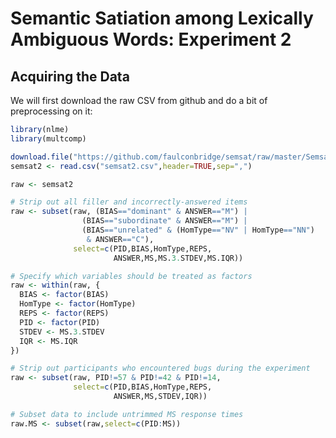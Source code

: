 Semantic Satiation among Lexically Ambiguous Words: Experiment 2
================================================================

Acquiring the Data
------------------

We will first download the raw CSV from github and do a bit of preprocessing on it:

```r
library(nlme)
library(multcomp)

download.file("https://github.com/faulconbridge/semsat/raw/master/Semsat2/Semsat2_compiled.csv", "semsat2.csv", "wget", extra="--no-check-certificate")
semsat2 <- read.csv("semsat2.csv",header=TRUE,sep=",")

raw <- semsat2

# Strip out all filler and incorrectly-answered items
raw <- subset(raw, (BIAS=="dominant" & ANSWER=="M") |
                (BIAS=="subordinate" & ANSWER=="M") |
                (BIAS=="unrelated" & (HomType=="NV" | HomType=="NN")
                 & ANSWER=="C"),
              select=c(PID,BIAS,HomType,REPS,
                       ANSWER,MS,MS.3.STDEV,MS.IQR))

# Specify which variables should be treated as factors
raw <- within(raw, {
  BIAS <- factor(BIAS)
  HomType <- factor(HomType)
  REPS <- factor(REPS)
  PID <- factor(PID)
  STDEV <- MS.3.STDEV
  IQR <- MS.IQR
})

# Strip out participants who encountered bugs during the experiment
raw <- subset(raw, PID!=57 & PID!=42 & PID!=14,
              select=c(PID,BIAS,HomType,REPS,
                       ANSWER,MS,STDEV,IQR))

# Subset data to include untrimmed MS response times
raw.MS <- subset(raw,select=c(PID:MS))
raw.MS <- na.omit(raw.MS)

# Take the participant average RTs for each condition
raw.mean.MS <- aggregate(raw.MS$MS,
                      by=list(raw.MS$PID,raw.MS$BIAS,
                              raw.MS$HomType,raw.MS$REPS),
                      FUN='mean')
colnames(raw.mean.MS) <- c("PID","BIAS","HomType","REPS","MS")

# Subset the data to remove outliers beyond +-3 sd
raw.stdev <- subset(raw, select=c(PID,BIAS,HomType,REPS,STDEV))
raw.stdev <- na.omit(raw.stdev)

# Take the participant average RTs for each condition

raw.mean.stdev <- aggregate(raw.stdev$STDEV,
                      by=list(raw.stdev$PID,raw.stdev$BIAS,
                              raw.stdev$HomType,raw.stdev$REPS),
                      FUN='mean')
colnames(raw.mean.stdev) <- c("PID","BIAS","HomType","REPS","STDEV")

# Subset the data to remove outliers 1.5x IQR beyond Q1 or Q3
raw.IQR <- subset(raw, select=c(PID,BIAS,HomType,REPS,IQR))
raw.IQR <- na.omit(raw.IQR)

# Take the participant average RTs for each condition
raw.mean.IQR <- aggregate(raw.IQR$IQR,
                      by=list(raw.IQR$PID,raw.IQR$BIAS,
                              raw.IQR$HomType,raw.IQR$REPS),
                      FUN='mean')
colnames(raw.mean.IQR) <- c("PID","BIAS","HomType","REPS","IQR")
```

Performing the Analyses
-----------------------
First we can look at the untrimmed data:
```r
raw.aov <- aov(MS ~ BIAS*HomType*REPS+Error(PID),
               data=raw.mean.MS)
summary(raw.aov)
```

Then trimming based on standard deviations:
```r
stdev.aov <- aov(STDEV ~ BIAS*HomType*REPS+Error(PID),
                     data=raw.mean.stdev)
summary(stdev.aov)
```

And finally based on interquatrile range:
```r
iqr.aov <- aov(IQR ~ BIAS*HomType*REPS+Error(PID),
                     data=raw.mean.IQR)
summary(iqr.aov)
```

Now we can perform a follow-up test looking at our three levels of bias:
```r
stdev.lme <- lme(STDEV~BIAS*HomType*REPS, random=~1|PID, data=raw.mean.stdev)
l2 <- glht(stdev.lme, linfct = mcp(BIAS = "Tukey"))
summary(l2)
```